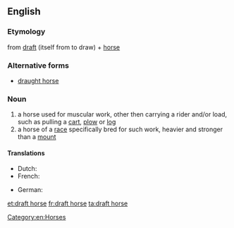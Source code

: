 ==English==

===Etymology===
from [[draft]] (itself from to draw) + [[horse]]

===Alternative forms===
* [[draught horse]]

===Noun===
{{en-noun|sg=[[draft]] [[horse]]}}

# a horse used for muscular work, other then carrying a rider and/or load, such as pulling a [[cart]], [[plow]] or [[log]]
# a horse of a [[race]] specifically bred for such work, heavier and stronger than a [[mount]]

====Translations====
{{trans-top|horse used for muscular work}}
* Dutch: {{t|nl|trekpaard|n}}
* French: {{t-|fr|cheval de trait|n}}
{{trans-mid}}
* German: {{t|de|Zugpferd|n}}
{{trans-bottom}}

{{trans-top|horse of a race specifically bred for such work}}
{{trans-mid}}
{{trans-bottom}}

[[Category:en:Horses]]

[[et:draft horse]]
[[fr:draft horse]]
[[ta:draft horse]]